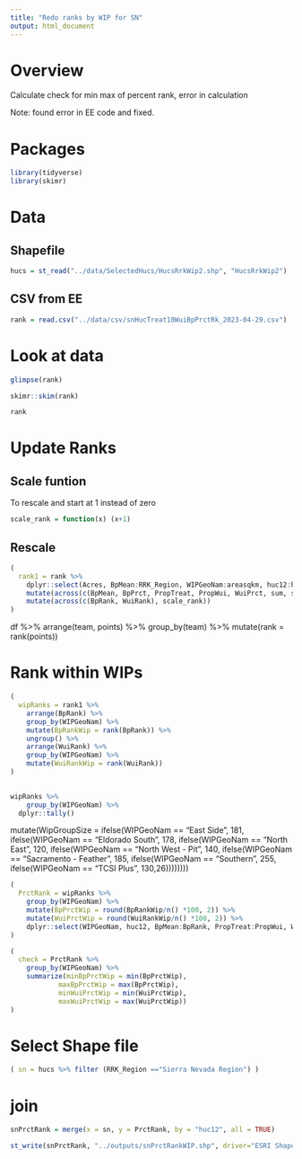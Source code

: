 ```yaml
---
title: "Redo ranks by WIP for SN"
output: html_document
---
```


# Overview
Calculate check for min max of percent rank, error in calculation

Note: found error in EE code and fixed.


# Packages
```r
library(tidyverse)
library(skimr)
```

# Data

## Shapefile
```r
hucs = st_read("../data/SelectedHucs/HucsRrkWip2.shp", "HucsRrkWip2")
```

## CSV from EE
```r
rank = read.csv("../data/csv/snHucTreat10WuiBpPrctRk_2023-04-29.csv")
```

# Look at data
```r
glimpse(rank)
```


```r
skimr::skim(rank)
```

```r
rank
```
# Update Ranks

## Scale funtion
To rescale and start at 1 instead of zero
```r
scale_rank = function(x) (x+1)
```

## Rescale
```r
(
  rank1 = rank %>% 
    dplyr::select(Acres, BpMean:RRK_Region, WIPGeoNam:areasqkm, huc12:hutype, name, states:sumsqkm) %>%
    mutate(across(c(BpMean, BpPrct, PropTreat, PropWui, WuiPrct, sum, sumsqkm), round, 3)) %>%
    mutate(across(c(BpRank, WuiRank), scale_rank))
)
```
df %>% arrange(team, points) %>%
    group_by(team) %>%
    mutate(rank = rank(points))


  

# Rank within WIPs
```r
( 
  wipRanks = rank1 %>% 
    arrange(BpRank) %>%
    group_by(WIPGeoNam) %>%
    mutate(BpRankWip = rank(BpRank)) %>%
    ungroup() %>%
    arrange(WuiRank) %>%
    group_by(WIPGeoNam) %>%
    mutate(WuiRankWip = rank(WuiRank))
)
  
```
```r
wipRanks %>%
    group_by(WIPGeoNam) %>%
  dplyr::tally()
```
mutate(WipGroupSize = ifelse(WIPGeoNam == "East Side", 181,
                          ifelse(WIPGeoNam == "Eldorado South", 178,
                          ifelse(WIPGeoNam == "North East", 120,
                          ifelse(WIPGeoNam == "North West - Pit", 140,
                          ifelse(WIPGeoNam == "Sacramento - Feather", 185,
                          ifelse(WIPGeoNam == "Southern", 255,
                          ifelse(WIPGeoNam == "TCSI Plus", 130,26)))))))) 
                          
```r
(
  PrctRank = wipRanks %>%
    group_by(WIPGeoNam) %>%
    mutate(BpPrctWip = round(BpRankWip/n() *100, 2)) %>%
    mutate(WuiPrctWip = round(WuiRankWip/n() *100, 2)) %>%
    dplyr::select(WIPGeoNam, huc12, BpMean:BpRank, PropTreat:PropWui, WuiPrct:areasqkm, sum:WuiPrctWip)
)
```

```r
(
  check = PrctRank %>%
    group_by(WIPGeoNam) %>%
    summarize(minBpPrctWip = min(BpPrctWip),
            maxBpPrctWip = max(BpPrctWip),
            minWuiPrctWip = min(WuiPrctWip),
            maxWuiPrctWip = max(WuiPrctWip))
)

```

# Select Shape file
```r
( sn = hucs %>% filter (RRK_Region =="Sierra Nevada Region") )
```

# join
```r
snPrctRank = merge(x = sn, y = PrctRank, by = "huc12", all = TRUE)
```

```r
st_write(snPrctRank, "../outputs/snPrctRankWIP.shp", driver="ESRI Shapefile")
```